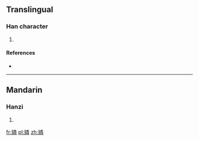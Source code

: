 ==Translingual==

===Han character===
{{Han char|rn=38|rad=女|as=12|sn=15|four=|canj=女火木手 (VFDQ)|ids=⿰[[女]][[粦]]}}

# {{defn|Han|sort=女12}}

====References====
* {{Han ref|kx=0271.110|dkj=06718|hdz=21082.130|uh=5AFE|ud=23294}}

----

==Mandarin==

===Hanzi===
{{cmn-hanzi|pin=[[lián]] ([[lian2]])|wg=lien<sup>2</sup>}}

# {{defn|lang=cmn|sort=女12}}

[[fr:嫾]]
[[pl:嫾]]
[[zh:嫾]]